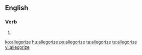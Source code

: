 ==English==

===Verb===
{{en-verb|allegoriz}}

# {{alternative spelling of|allegorise|lang=en}}

[[ko:allegorize]]
[[hu:allegorize]]
[[ps:allegorize]]
[[ta:allegorize]]
[[te:allegorize]]
[[vi:allegorize]]